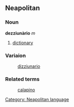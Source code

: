 ==Neapolitan==
===Noun===
'''dezziunàrio''' ''m''
# [[dictionary]]

===Variaion===
:[[dizziunario]]

===Related terms===
:[[calapino]]

[[Category: Neapolitan language]]